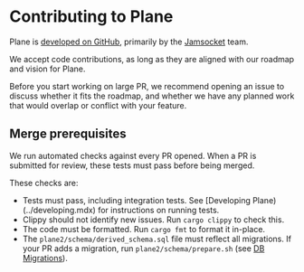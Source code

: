 # Contributing to Plane

Plane is [developed on GitHub](https://github.com/jamsocket/plane), primarily by the
[Jamsocket](https://jamsocket.com/) team.

We accept code contributions, as long as they are aligned with our roadmap and vision for Plane.

Before you start working on large PR, we recommend opening an issue to discuss whether it fits the
roadmap, and whether we have any planned work that would overlap or conflict with your feature.

## Merge prerequisites

We run automated checks against every PR opened. When a PR is submitted for review, these tests
must pass before being merged.

These checks are:
- Tests must pass, including integration tests. See [Developing Plane)(../developing.mdx) for instructions
  on running tests.
- Clippy should not identify new issues. Run `cargo clippy` to check this.
- The code must be formatted. Run `cargo fmt` to format it in-place.
- The `plane2/schema/derived_schema.sql` file must reflect all migrations. If your PR adds a migration,
  run `plane2/schema/prepare.sh` (see [DB Migrations](db-migrations.mdx)).

